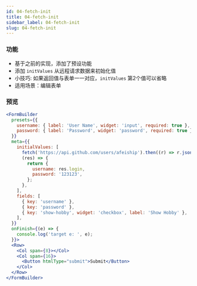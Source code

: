 ```yaml
---
id: 04-fetch-init
title: 04-fetch-init
sidebar_label: 04-fetch-init
slug: 04-fetch-init
---
```


### 功能
- 基于之前的实现，添加了预设功能
- 添加 `initValues` 从远程请求数据来初始化值
- 小技巧: 如果返回值与表单一一对应，`initValues` 第2个值可以省略
- 适用场景：编辑表单

### 预览
```jsx live
<FormBuilder
  presets={{
    username: { label: 'User Name', widget: 'input', required: true },
    password: { label: 'Password', widget: 'password', required: true },
  }}
  meta={{
    initialValues: [
      fetch('https://api.github.com/users/afeiship').then((r) => r.json()),
      (res) => {
        return {
          username: res.login,
          password: '123123',
        };
      },
    ],
    fields: [
      { key: 'username' },
      { key: 'password' },
      { key: 'show-hobby', widget: 'checkbox', label: 'Show Hobby' },
    ],
  }}
  onFinish={(e) => {
    console.log('target e: ', e);
  }}>
  <Row>
    <Col span={8}></Col>
    <Col span={16}>
      <Button htmlType="submit">Submit</Button>
    </Col>
  </Row>
</FormBuilder>
```